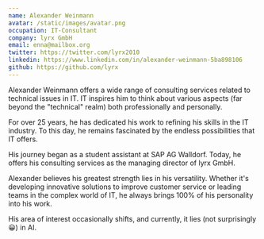 ```yaml
---
name: Alexander Weinmann
avatar: /static/images/avatar.png
occupation: IT-Consultant
company: lyrx GmbH
email: enna@mailbox.org
twitter: https://twitter.com/lyrx2010
linkedin: https://www.linkedin.com/in/alexander-weinmann-5ba898106
github: https://github.com/lyrx
---
```

Alexander Weinmann offers a wide range of consulting services related to technical issues in IT.
IT inspires him to think about various aspects
(far beyond the "technical" realm) both professionally and personally.

For over 25 years, he has dedicated his work to refining his skills in the IT industry.
To this day, he remains fascinated by the endless possibilities that IT offers.

His journey began as a student assistant at SAP AG Walldorf. Today, he offers his consulting
services as the managing director of lyrx GmbH.

Alexander believes his greatest strength lies in his versatility. Whether it's developing innovative
solutions to improve customer service or leading teams in the complex world of IT, he always brings
100% of his personality into his work.

His area of interest occasionally shifts, and currently, it lies (not surprisingly 😀) in AI.
